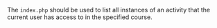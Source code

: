 <!-- markdownlint-disable first-line-heading -->
The `index.php` should be used to list all instances of an activity that the current user has access to in the specified course.
